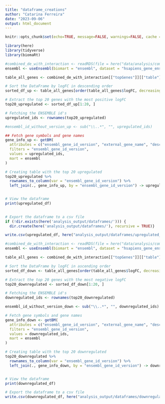```yaml
---
title: "dataframe_creations"
author: "Catarina Ferreira"
date: "2023-09-06"
output: html_document
---
```


```r
knitr::opts_chunk$set(echo=TRUE, message=FALSE, warnings=FALSE, cache = TRUE)

library(here)
library(tidyverse)
library(biomaRt)
```



```r

#combined_de_with_interaction <- readRDS(file = here("data/analysis/combined_de_with_interaction.RDS"))
ensembl <- useEnsembl(biomart = "ensembl", dataset = "hsapiens_gene_ensembl")

table_all_genes <- combined_de_with_interaction[["topGenes"]][["table"]]

# Sort the DataFrame by logFC in descending order
sorted_df_up <- table_all_genes[order(table_all_genes$logFC, decreasing = TRUE), ]

# Extract the top 20 genes with the most positive logFC
top20_upregulated <- sorted_df_up[1:20, ]

# Fetching the ENSEMBLE id's
upregulated_ids <- rownames(top20_upregulated)

#ensembl_id_without_version_up <- sub("\\..*", "", upregulated_ids)

## Fetch gene symbols and gene names
gene_info_up <- getBM(
  attributes = c("ensembl_gene_id_version", "external_gene_name", "description"),
  filters = "ensembl_gene_id_version",
  values = upregulated_ids,
  mart = ensembl
)

# Creating table with the top 20 upregulated
top20_upregulated %>%
  rownames_to_column(var = "ensembl_gene_id_version") %>%
  left_join(., gene_info_up, by = "ensembl_gene_id_version") -> upregulated_df


# View the dataframe
print(upregulated_df)
  

# Export the dataframe to a csv file
if (!dir.exists(here('analysis_output/dataframes/'))) {
  dir.create(here('analysis_output/dataframes/'), recursive = TRUE)}

write.csv(upregulated_df, here("analysis_output/dataframes/upregulated_df.csv"), row.names=FALSE)

```



```r

#combined_de_with_interaction <- readRDS(file = here("data/analysis/combined_de_with_interaction.RDS"))
ensembl <- useEnsembl(biomart = "ensembl", dataset = "hsapiens_gene_ensembl")

table_all_genes <- combined_de_with_interaction[["topGenes"]][["table"]]

# Sort the DataFrame by logFC in ascending order
sorted_df_down <- table_all_genes[order(table_all_genes$logFC, decreasing = FALSE), ]

# Extract the top 20 genes with the most negative logFC
top20_downregulated <- sorted_df_down[1:20, ]

# Fetching the ENSEMBLE id's
downregulated_ids <- rownames(top20_downregulated)

ensembl_id_without_version_down <- sub("\\..*", "", downregulated_ids)

# Fetch gene symbols and gene names
gene_info_down <- getBM(
  attributes = c("ensembl_gene_id_version", "external_gene_name", "description"),
  filters = "ensembl_gene_id_version",
  values = downregulated_ids,
  mart = ensembl
)

# Creating table with the top 20 downregulated
top20_downregulated %>%
  rownames_to_column(var = "ensembl_gene_id_version") %>%
  left_join(., gene_info_down, by = "ensembl_gene_id_version") -> downregulated_df


# View the dataframe
print(downregulated_df)

# Export the dataframe to a csv file
write.csv(downregulated_df, here("analysis_output/dataframes/downregulated_df.csv"), row.names=FALSE)
```